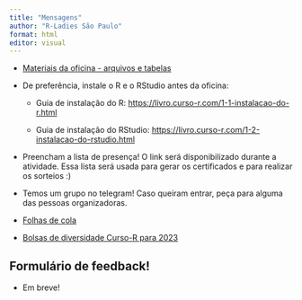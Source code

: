 ```yaml
---
title: "Mensagens"
author: "R-Ladies São Paulo"
format: html
editor: visual
---
```


-   [Materiais da oficina - arquivos e tabelas](https://github.com/R-Ladies-Sao-Paulo/2023-06-oficina-introducao-R/raw/main/materiais-oficina.zip){target="_blank"}

-   De preferência, instale o R e o RStudio antes da oficina:

    -   Guia de instalação do R: <https://livro.curso-r.com/1-1-instalacao-do-r.html>

    -  Guia de instalação do RStudio:  <https://livro.curso-r.com/1-2-instalacao-do-rstudio.html>

-   Preencham a lista de presença! O link será disponibilizado durante a atividade. Essa lista será usada para gerar os certificados e para realizar os sorteios :)

-   Temos um grupo no telegram! Caso queiram entrar, peça para alguma das pessoas organizadoras.

-   [Folhas de cola](https://posit.co/resources/cheatsheets/?type=translations/#translation-10)

-   [Bolsas de diversidade Curso-R para 2023](https://forms.gle/ejoanQgRfQzRqToq9){target="_blank"}

## Formulário de feedback!

-   Em breve!
